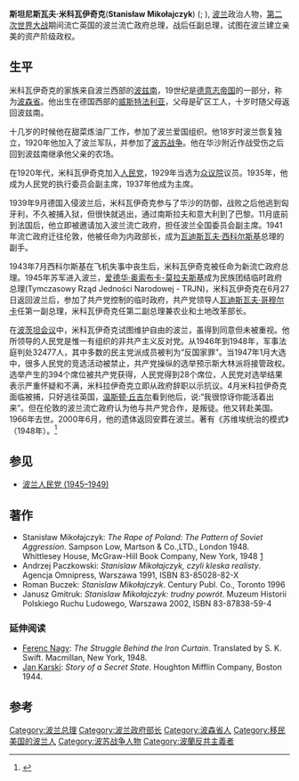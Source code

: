 {{Infobox Officeholder
|name                = 斯坦尼斯瓦夫·米科瓦伊奇克<br>Stanisław Mikołajczyk
|image               = Mikolajczyk.jpg
|imagesize           = 
|caption             =
|order               = [[波兰总理|波兰总理]]<br><small>第2任[[波兰总理|波兰流亡政府总理]]</small>
|term_start          = 1943年7月14日
|term_end            = 1944年11月24日
|president           = [[伏瓦德斯瓦夫·拉奇凯维奇|伏瓦德斯瓦夫·拉奇凯维奇]]
|viceprimeminister   = [[扬·克瓦皮尼斯基|扬·克瓦皮尼斯基]]<br>[[扬·斯坦尼斯瓦夫·扬科夫斯基|扬·斯坦尼斯瓦夫·扬科夫斯基]]
|predecessor         = [[瓦迪斯瓦夫·西科尔斯基|瓦迪斯瓦夫·西科尔斯基]]
|successor           = [[托馬斯·阿爾齊謝夫斯基|托馬斯·阿爾齊謝夫斯基]]
|birth_date          = 1901年7月18日
|birth_place         = {{Flag|German Empire}}[[波森省|波森省]][[多斯滕|多斯滕]]
|death_date          = 1966年12月13日 (65岁)
|death_place         = {{USA}}[[華盛頓哥倫比亞特區|華盛頓哥倫比亞特區]]
|constituency        =
|nationality         = {{flag|Poland}}
|party               = [[人民党_(波兰)|人民党]], [[波兰人民党_(1945–1949)|波兰人民党]]
|spouse              = 
|children            = 
|profession          = 
|religion            = 
|signature           =
|footnotes           =
}}
'''斯坦尼斯瓦夫·米科瓦伊奇克'''('''Stanisław Mikołajczyk''') ({{bd|1901年|7月28日|1966年|12月13日|}}; {{IPA-pl|staˈɲiswav<!--W is [v] before [m]--> mikɔˈwajt͡ʂɨk||Pl-Stanisław_Mikołajczyk.ogg}}), [[波兰|波兰]]政治人物，[[第二次世界大战|第二次世界大战]]期间流亡英国的波兰流亡政府总理，战后任副总理，试图在波兰建立亲美的资产阶级政权。

==生平==
米科瓦伊奇克的家族来自波兰西部的[[波兹南|波兹南]]，19世纪是[[德意志帝国|德意志帝国]]的一部分，称为[[波森省|波森省]]。他出生在德国西部的[[威斯特法利亚|威斯特法利亚]]，父母是矿区工人，十岁时随父母返回波兹南。

十几岁的时候他在甜菜炼油厂工作，参加了波兰爱国组织。他18岁时波兰恢复独立，1920年他加入了波兰军队，并参加了[[波苏战争|波苏战争]]。他在华沙附近作战受伤之后回到波兹南继承他父亲的农场。

在1920年代，米科瓦伊奇克加入[[人民党_(波兰)|人民党]]，1929年当选为[[众议院_(波兰)|众议院]]议员。1935年，他成为人民党的执行委员会副主席，1937年他成为主席。

1939年9月德国入侵波兰后，米科瓦伊奇克参与了华沙的防御，战败之后他逃到匈牙利，不久被捕入狱，但很快就逃出，通过南斯拉夫和意大利到了巴黎。11月底前到法国后，他立即被邀请加入波兰流亡政府，担任波兰全国委员会副主席。1941年流亡政府迁往伦敦，他被任命为内政部长，成为[[瓦迪斯瓦夫·西科尔斯基|瓦迪斯瓦夫·西科尔斯基]]总理的副手。

1943年7月西科尔斯基在飞机失事中丧生后，米科瓦伊奇克被任命为新流亡政府总理。1945年苏军进入波兰，[[爱德华·奥索布卡-莫拉夫斯基|爱德华·奥索布卡-莫拉夫斯基]]成为民族团结临时政府总理(Tymczasowy Rząd Jedności Narodowej - TRJN)，米科瓦伊奇克在6月27日返回波兰后，参加了共产党控制的临时政府，共产党领导人[[瓦迪斯瓦夫·哥穆尔卡|瓦迪斯瓦夫·哥穆尔卡]]任第一副总理，米科瓦伊奇克任第二副总理兼农业和土地改革部长。

在[[波茨坦会议|波茨坦会议]]中，米科瓦伊奇克试图维护自由的波兰，虽得到同意但未被重视。他所领导的人民党是惟一有组织的非共产主义反对党。从1946年到1948年，军事法庭判处32477人，其中多数的民主党派成员被判为“反国家罪”。当1947年1月大选中，很多人民党的竞选活动被禁止，共产党操纵的选举预示斯大林派将接管政权。选举产生的394个席位被共产党获得，人民党得到28个席位，人民党对选举结果表示严重怀疑和不满，米科拉伊奇克立即从政府辞职以示抗议。4月米科拉伊奇克面临被捕，只好逃往英国，[[温斯顿·丘吉尔|温斯顿·丘吉尔]]看到他后，说:“我很惊讶你能活着出来”。但在伦敦的波兰流亡政府认为他与共产党合作，是叛徒。他又转赴美国。1966年去世。2000年6月，他的遗体返回安葬在波兰。著有《苏维埃统治的模式》（1948年）。<ref>{{Cite web|author=Dariusz Baliszewski |url=http://www.wprost.pl/ar/?O=81483&C=57 |title=Wprost 24 - Demokracja urn |publisher=Wprost.pl |date= |accessdate=2009-08-22 |deadurl=yes |archiveurl=https://web.archive.org/web/20090208220802/http://www.wprost.pl/ar/?O=81483&C=57 |archivedate=2009-02-08 }}</ref>

== 参见 ==
* [[波兰人民党_(1945–1949)|波兰人民党 (1945–1949)]]

== 著作 ==
*Stanisław Mikołajczyk: ''The Rape of Poland: The Pattern of Soviet Aggression''. Sampson Low, Martson & Co.,LTD., London 1948. Whittlesey House, McGraw-Hill Book Company, New York, 1948 [http://www.questia.com/PM.qst?a=o&d=77426438] {{Wayback|url=http://www.questia.com/PM.qst?a=o&d=77426438 |date=20080616134037 }}
*Andrzej Paczkowski: ''Stanislaw Mikołajczyk, czyli kleska realisty''. Agencja Omnipress, Warszawa 1991, ISBN 83-85028-82-X
*Roman Buczek: ''Stanislaw Mikołajczyk''. Century Publ. Co., Toronto 1996
*Janusz Gmitruk: ''Stanislaw Mikołajczyk: trudny powrót''. Muzeum Historii Polskiego Ruchu Ludowego, Warszawa 2002, ISBN 83-87838-59-4

=== 延伸阅读 ===
*[[Ferenc_Nagy|Ferenc Nagy]]: ''The Struggle Behind the Iron Curtain''. Translated by S. K. Swift. Macmillan, New York, 1948.
*[[Jan_Karski|Jan Karski]]: ''Story of a Secret State''. Houghton Mifflin Company, Boston 1944.

==参考==
{{1911}}
{{Reflist|2}}

{{s-start}}
{{S-off}}
{{succession box|title=[[波兰总理|波兰流亡政府总理]]|before=[[瓦迪斯瓦夫·西科尔斯基|瓦迪斯瓦夫·西科尔斯基]]|after=[[托馬斯·阿爾齊謝夫斯基|托馬斯·阿爾齊謝夫斯基]]|years=1943–1944}}
{{s-end}}


{{Authority control}}
{{DEFAULTSORT:Mikolajczyk, Stanislaw}}

[[Category:波兰总理|Category:波兰总理]]
[[Category:波兰政府部长|Category:波兰政府部长]]
[[Category:波森省人|Category:波森省人]]
[[Category:移民美国的波兰人|Category:移民美国的波兰人]]
[[Category:波苏战争人物|Category:波苏战争人物]]
[[Category:波蘭反共主義者|Category:波蘭反共主義者]]